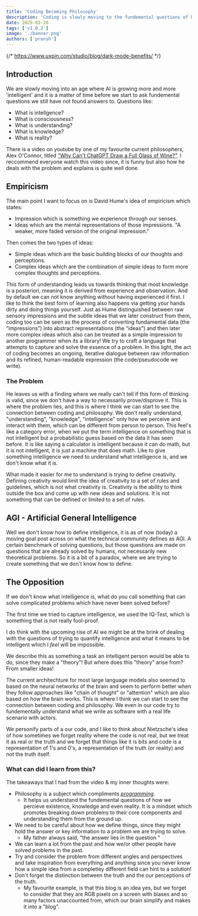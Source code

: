 ```yaml
---
title: 'Coding Becoming Philosophy'
description: 'Coding is slowly moving to the fundemental questions of how we percieve existence, knowledge and even reality.'
date: 2025-03-28
tags: ['v1.0.2']
image: './banner.png'
authors: ['pronsh']
---
```


{/* https://www.uxpin.com/studio/blog/dark-mode-benefits/ */}

## Introduction

We are slowly moving into an age where AI is growing more and more &apos;intelligent&apos; and it is a matter of time before we start to ask fundemental questions we still have not found answers to. Questions like:

- What is intellgence?
- What is consciousness?
- What is understanding?
- What is knowledge?
- What is reality?

There is a video on youtube by one of my favourite current philosophers, Alex O&apos;Connor, titled [&quot;Why Can&apos;t ChatGPT Draw a Full Glass of Wine?&quot;](https://www.youtube.com/watch?v=160F8F8mXlo).
I reccommend everyone watch this video since, it is funny but also how he deals with the problem and explains is quite well done.

## Empiricism

The main point I want to focus on is David Hume&apos;s idea of empiricism which states:

- Impression which is something we experience through our senses.
- Ideas which are the mental representations of those impressions. &quot;A weaker, more faded version of the original impression.&quot;

Then comes the two types of ideas:

- Simple ideas which are the basic building blocks of our thoughts and perceptions.
- Complex ideas which are the combination of simple ideas to form more complex thoughts and perceptions.

This form of understanding leads us towards thinking that most knowledge is a posteriori, meaning it is derived from experience and observation. And by default we can not know anything without having experienced it first. I like to think the best form of learning also happens via getting your hands dirty and doing things yourself.
Just as Hume distinguished between raw sensory impressions and the subtle ideas that we later construct from them, coding too can be seen as the process of converting fundamental data (the “impressions”) into abstract representations (the “ideas”) and then later more complex ideas which also can be treated as a simple impression to another programmer when its a library! We try to craft a language that attempts to capture and solve the essence of a problem. In this light, the act of coding becomes an ongoing, iterative dialogue between raw information and its refined, human-readable expression (the code/pseudocode we write).

### The Problem

He leaves us with a finding where we really can&apos;t tell if this form of thinking is valid, since we don&apos;t have a way to necessarily prove/disprove it. This is where the problem lies, and this is where I think we can start to see the connection between coding and philosophy.
We don&apos;t really understand, &quot;understanding&quot;, &quot;knowledge&quot;, &quot;intelligence&quot; only how we perceive and interact with them, which can be different from person to person.
This feel&apos;s like a category error, when we put the term intelligence on something that is not intelligent but a probabilistic guess based on the data it has seen before. It is like saying a calculator is intelligent because it can do math, but it is not intelligent, it is just a machine that does math.
Like to give something intelligence we need to understand what intelligence is, and we don&apos;t know what it is.

What made it easier for me to understand is trying to define creativity. Defining creativity would limit the idea of creativity to a set of rules and guidelines, which is not what creativity is. Creativity is the ability to think outside the box and come up with new ideas and solutions. It is not something that can be defined or limited to a set of rules.

## AGI - Artificial General Intelligence

Well we don&apos;t know how to define intelligence, it is as of now (today) a moving goal post across on what the technical community defines as AGI. A certain benchmark of solving questions, but those questions are made on questions that are already solved by humans, not necessarily new theoretical problems. So it is a bit of a paradox, where we are trying to create something that we don&apos;t know how to define.

## The Opposition

If we don&apos;t know what intelligence is, what do you call something that can solve complicated problems which have never been solved before?

The first time we tried to capture intelligence, we used the IQ-Test, which is something that is not really fool-proof.

I do think with the upcoming rise of AI we might be at the brink of dealing with the questions of trying to quantify intelligence and what it means to be intelligent which I _feel_ will be impossible.

We describe this as something a task an intelligent person would be able to do, since they make a &quot;theory&quot;! But where does this &quot;theory&quot; arise from? From smaller ideas!

The current architechture for most large language models also seemed to based on the neural networks of the brain and seem to perform better when they follow approaches like &quot;chain of thought&quot; or &quot;attention&quot; which are also based on how the brain works. This is where I think we can start to see the connection between coding and philosophy. We even in our code try to fundementally understand what we write as software with a real life scenario with actors.

We personify parts of a our code, and I like to think about Nietzsche&apos;s idea of how sometimes we forget reality where the code is not real, but we treat it as real or the truth and we forget that things like it is bits and code is a representation of 1&apos;s and 0&apos;s, a representation of the truth (or reality) and not the truth itself.

### What can did I learn from this?

The takeaways that I had from the video & my inner thoughts were:

- Philosophy is a subject which compliments [_programming_](https://youtu.be/4RptzbNNoU0?si=LHrfEEiYn1D7JJ2D).
  - It helps us understand the fundemental questions of how we percieve existence, knowledge and even reality. It is a mindset which promotes breaking down problems to their core components and understanding them from the ground up.
- We need to be careful about how we define things, since they might hold the answer or key information to a problem we are trying to solve.
  - My father always said, &quot;the answer lies in the question &quot;
- We can learn a lot from the past and how we/or other people have solved problems in the past.
- Try and consider the problem from different angles and perspectives and take inspiration from everything and anything since you never know how a simple idea from a completley different field can hint to a solution!
- Don&apos;t forget the distinction between the truth and the our perceptions of the truth.
  - My favourite example, is that this blog is an idea yes, but we forget to consider that they are RGB pixels on a screen with biases and so many factors unaccounted from, which our brain simplify and makes it into a &quot;blog&quot;.

